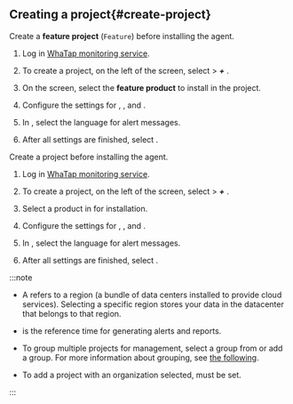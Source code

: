 ## Creating a project{#create-project}

<InDoc product='kafka'>

Create a **feature project** (<code class='Features'>Feature</code>) before installing the agent.

1. Log in [WhaTap monitoring service](https://service.whatap.io).

2. To create a project, on the left of the screen, select <Cmdname sid="BTN07332" className="uitext" /> &gt; **_+_** <Cmdname sid='BTN06696' className='uitext'/>.

3. On the <Cmdname sid="TTL07073" className="uitext" /> screen, select the **feature product** to install in the project.

4. Configure the settings for <Cmdname sid="project_name" className="uitext" />, <Cmdname sid="data_server_region" className="uitext" />, and <Cmdname sid="project_time_zone" className="uitext" />.

   <ImgLang img='create-project-v3.png' desc='Create Project'/>

5. In <Cmdname sid="TTL07727" className="uitext" />, select the language for alert messages.

6. After all settings are finished, select <Cmdname sid="creating_a_project" className="uitext" />.

</InDoc>

<Xclude product='kafka'>

Create a project before installing the agent.

1. Log in [WhaTap monitoring service](https://service.whatap.io).

2. To create a project, on the left of the screen, select <Cmdname sid="BTN07332" className="uitext" /> &gt; **_+_** <Cmdname sid='BTN06696' className='uitext'/>.

3. Select a product in <Cmdname sid="TTL07073" className="uitext" /> for installation.

4. Configure the settings for <Cmdname sid="project_name" className="uitext" />, <Cmdname sid="data_server_region" className="uitext" />, and <Cmdname sid="project_time_zone" className="uitext" />.

   <ImgLang img='create-project-v3.png' desc='Create Project'/>

5. In <Cmdname sid="TTL07727" className="uitext" />, select the language for alert messages.

6. After all settings are finished, select <Cmdname sid="creating_a_project" className="uitext" />.

</Xclude>

:::note

- A <Cmdname sid="data_server_region" className="uitext" /> refers to a region (a bundle of data centers installed to provide cloud services). Selecting a specific region stores your data in the datacenter that belongs to that region.

- <Cmdname sid="project_time_zone" className="uitext" /> is the reference time for generating alerts and reports.

- To group multiple projects for management, select a group from <Cmdname sid="project_groups" className="uitext" /> or add a group. For more information about grouping, see [the following](/project/group).

- To add a project with an organization selected, <Cmdname sid="group_of_organization" className="uitext" /> must be set.

:::
